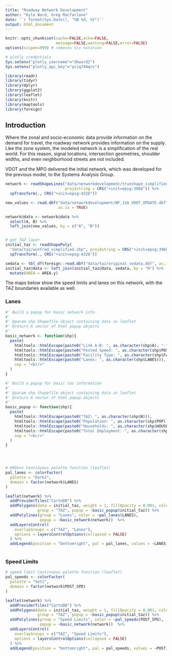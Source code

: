 ```yaml
---
title: "Roadway Network Development"
author: "Kyle Ward, Greg Macfarlane"
date: '`r format(Sys.Date(), "%B %d, %Y")`'
output: html_document
---
```


```r
knitr::opts_chunk$set(cache=FALSE,echo=FALSE,
                      message=FALSE,warning=FALSE,error=FALSE)
options(scipen=999) # removes sci notation

# plotly credentials
Sys.setenv("plotly_username"="dkward2")
Sys.setenv("plotly_api_key"="yciq744qrv")
```

```r
library(readr)
library(tidyr)
library(dplyr)
library(ggplot2)
library(leaflet)
library(knitr)
library(maptools)
library(foreign)
```

## Introduction

Where the zonal and socio-economic data provide information on the demand for
travel, the roadway network provides information on the supply.  Like the zone
system, the modeled network is a simplification of the real world.  For this
reason, signal locations, intersection geometries, shoulder widths, and even
neighborhood streets are not included.

VDOT and the MPO delivered the initial network, which was developed for the
previous model, to the Systems Analysis Group.  

```r
network <- readShapeLines("data/networkdevelopment/trueshape_simplified.shp", 
                          proj4string = CRS("+init=epsg:3968")) %>%
  spTransform(., CRS("+init=epsg:4326"))

new_values <- read.dbf("data/networkdevelopment/WF_12A_VDOT_UPDATE.dbf",
                       as.is = TRUE)

network@data <- network@data %>%
  select(A, B) %>%
  left_join(new_values, by = c("A", "B"))


# get TAZ layer
initial_taz <- readShapePoly(
  "data/taz/winfred_simplified.shp", proj4string = CRS("+init=epsg:3968")) %>%
  spTransform(., CRS("+init=epsg:4326"))

sedata <- tbl_df(foreign::read.dbf("data/taz/original_sedata.dbf", as.is = TRUE))
initial_taz@data <- left_join(initial_taz@data, sedata, by = "N") %>%
  mutate(AREA = AREA.y)
```

The maps below show the speed limits and lanes on this network, with the TAZ 
boundaries available as well.


### Lanes
```r
#' Build a popup for basic network info
#' 
#' @param shp Shapefile object containing data in leaflet
#' @return A vector of html popup objects
#'
basic_network <- function(shp){
  paste(
    htmltools::htmlEscape(paste0("Link A-B: ", as.character(shp$A), "-", as.character(shp$B))),
    htmltools::htmlEscape(paste0("Posted Speed: ", as.character(shp$POST_SPD))),
    htmltools::htmlEscape(paste0("Facility Type: ", as.character(shp$FACTYPE))),
    htmltools::htmlEscape(paste0("Lanes: ", as.character(shp$LANES))),
    sep = "<br/>"
  )
}

#' Build a popup for basic taz information
#' 
#' @param shp Shapefile object containing data in leaflet
#' @return A vector of html popup objects
#'
basic_popup <- function(shp){
  paste(
    htmltools::htmlEscape(paste0("TAZ: ", as.character(shp$N))),
    htmltools::htmlEscape(paste0("Population: ", as.character(shp$POP))),
    htmltools::htmlEscape(paste0("Households: ", as.character(shp$HOUSEHOLDS))),
    htmltools::htmlEscape(paste0("Total Employment: ", as.character(shp$TOT))),
    sep = "<br/>"
  )
}




# HHDens Continuous palette function (leaflet)
pal_lanes <- colorFactor(
  palette = "Dark2",
  domain = factor(network$LANES)
)

leaflet(network) %>%
  addProviderTiles("CartoDB") %>%
  addPolygons(data = initial_taz, weight = 1, fillOpacity = 0.001, color = "red",
              group = "TAZ", popup = ~basic_popup(initial_taz)) %>%
  addPolylines(group = "Lanes", color = ~pal_lanes(LANES), 
               popup = ~basic_network(network))  %>%
  addLayersControl(
    overlayGroups = c("TAZ", "Lanes"),
    options = layersControlOptions(collapsed = FALSE)
  ) %>%
  addLegend(position = "bottomright", pal = pal_lanes, values = ~LANES)
  
```

### Speed Limits
```r
# speed limit Continuous palette function (leaflet)
pal_speeds <- colorFactor(
  palette = "Set1",
  domain = factor(network$POST_SPD)
)

leaflet(network) %>%
  addProviderTiles("CartoDB") %>%
  addPolygons(data = initial_taz, weight = 1, fillOpacity = 0.001, color = "red",
              group = "TAZ", popup = ~basic_popup(initial_taz)) %>%
  addPolylines(group = "Speed Limits", color = ~pal_speeds(POST_SPD), 
               popup = ~basic_network(network))  %>%
  addLayersControl(
    overlayGroups = c("TAZ", "Speed Limits"),
    options = layersControlOptions(collapsed = FALSE)
  ) %>%
  addLegend(position = "bottomright", pal = pal_speeds, values = ~POST_SPD)
```

